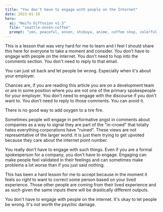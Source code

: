 ```yaml
---
title: "You don't have to engage with people on the Internet"
date: 2023-01-18
hero:
  ai: "Waifu Diffusion v1.3"
  file: "seattle-onsen-coffee"
  prompt: "zen, peaceful, onsen, shibuya, anime, coffee shop, colorful, manga, sunset, space needle, thick outlines, hyrule"
---
```


This is a lesson that was very hard for me to learn and I feel I should share
this here for everyone to take a moment and consider. You don't have to engage
with people on the internet. You don't need to hop into the comments section.
You don't need to reply to that email.

You can just sit back and let people be wrong. Especially when it's about your
employer.

Chances are, if you are reading this article you are on a development team or
are in some position where you are not one of the primary spokespeople for your
employer. You don't need to engage with the discourse if you don't want to. You
don't need to reply to those comments. You can avoid it.

<XeblogConv name="Cadey" mood="coffee">
  There is no good way to add oxygen to a tire fire.
</XeblogConv>

Sometimes people will engage in performative angst in comments about companies
as a way to signal they are part of the "in-crowd" that totally hates everything
corporations have "ruined". These views are not representative of the larger
world. It is just them trying to get upvoted because they care about the
internet point number.

You really don't have to engage with such things. Even if you are a formal
spokesperson for a company, you don't have to engage. Engaging can make people
feel validated in their feelings and can sometimes make problems a lot worse
than if you just said nothing.

This has been a hard lesson for me to accept because in the moment it feels so
_right_ to want to correct some person based on your lived experience. Those
other people are coming from their lived experience and as such given the same
inputs there will be drastically different outputs.

You don't have to engage with people on the internet. It's okay to let people be
wrong. It's not worth the psychic damage.
